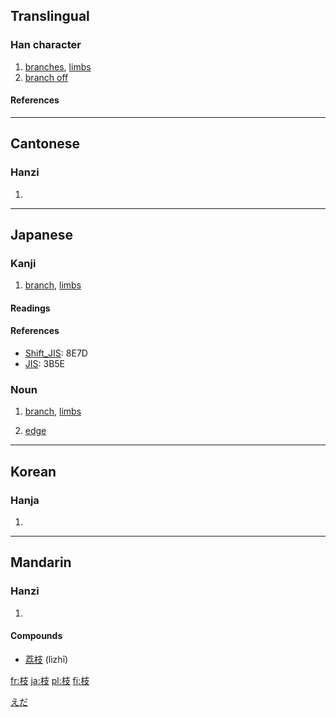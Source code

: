 ==Translingual==

===Han character===
{{Han char|rn=75|rad=木|as=04|sn=8|four=4494<sub>7</sub>|canj=木十水 (DJE)}}

# [[branches]], [[limbs]]
# [[branch off]]

====References====
{{Han ref|kx=0516.120|dkj=14557|dj=0904.060|hdz=21165.070|uh=679D|ud=26525|bh=AA4B|bd=43595}}

----

==Cantonese==

===Hanzi===
{{yue-hanzi|jyut=|y=ji1}}

# {{defn|Cantonese}}

----

==Japanese==

===Kanji===
{{ja-kanji|grade=5|rs=木04}}

# [[branch]], [[limbs]]{{defn|Japanese}}

====Readings====
{{ja-readings|kanon=[[し]] (shi), [[き]] (ki)|goon=[[し]] (shi), [[ぎ]] (gi)|kun=[[えだ]] (eda)|nadzuke=[[え]] (e), [[えだ]] (eda), [[き]] (ki), [[しげ]] (shige), [[しな]] (shina)}}

====References====
*[[Wikipedia:Shift_JIS|Shift_JIS]]: 8E7D
*[[Wikipedia:JIS encoding|JIS]]: 3B5E

===Noun===
{{ja-noun|k|hira=えだ|rom=eda|hidx=えだ}}

# [[branch]], [[limbs]]
# {{graph theory|lang=ja}} [[edge]]

[[Category:ja:Graph theory|えだ]]

----

==Korean==

===Hanja===
{{ko-hanja|hangeul=[[지]]|eumhun=|rv=ji|mr=chi|y=ci}}

# {{defn|Korean}}

----

==Mandarin==

===Hanzi===
{{cmn-hanzi|pin=[[qí]] (qi2), [[zhī]] (zhi1)|wg=ch'i<sup>2</sup>, chih<sup>1</sup>}}

# {{defn|Mandarin}}

====Compounds====
* [[荔枝]] (lìzhī)

[[fr:枝]]
[[ja:枝]]
[[pl:枝]]
[[fi:枝]]